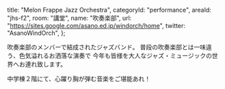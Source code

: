 
  title: "Melon Frappe Jazz Orchestra",
  categoryId: "performance",
  areaId: "jhs-f2",
  room: "講堂",
  name: "吹奏楽部",
  url: "https://sites.google.com/asano.ed.jp/windorch/home",
  twitter: "AsanoWindOrch",
};

<Link href="awo">吹奏楽部</Link>のメンバーで結成されたジャズバンド。
普段の吹奏楽部とは一味違う、色気溢れるお洒落な演奏で
今年も皆様を大人なジャズ・ミュージックの世界へお連れ致します。

<Image src="melon-frappe/playing1.jpeg" alt="" layout="fill" />

中学棟２階にて、心躍り胸が弾む音楽をご堪能あれ！

<Image src="melon-frappe/playing2.jpeg" alt="" layout="fill" />
